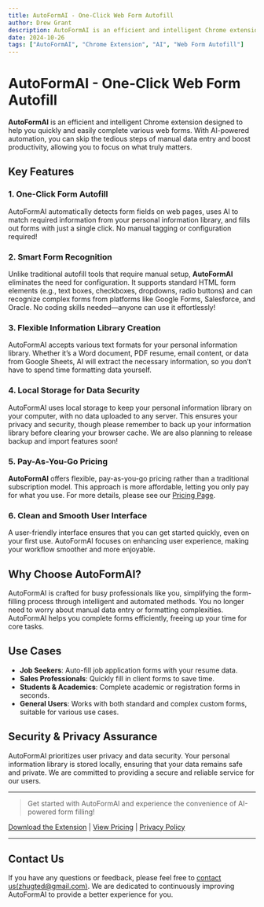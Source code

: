 ```yaml
---
title: AutoFormAI - One-Click Web Form Autofill
author: Drew Grant
description: AutoFormAI is an efficient and intelligent Chrome extension designed to help you quickly and easily complete various web forms.
date: 2024-10-26
tags: ["AutoFormAI", "Chrome Extension", "AI", "Web Form Autofill"]
---
```


# AutoFormAI - One-Click Web Form Autofill

**AutoFormAI** is an efficient and intelligent Chrome extension designed to help you quickly and easily complete various web forms. With AI-powered automation, you can skip the tedious steps of manual data entry and boost productivity, allowing you to focus on what truly matters.

## Key Features

### 1. One-Click Form Autofill
AutoFormAI automatically detects form fields on web pages, uses AI to match required information from your personal information library, and fills out forms with just a single click. No manual tagging or configuration required!

### 2. Smart Form Recognition
Unlike traditional autofill tools that require manual setup, **AutoFormAI** eliminates the need for configuration. It supports standard HTML form elements (e.g., text boxes, checkboxes, dropdowns, radio buttons) and can recognize complex forms from platforms like Google Forms, Salesforce, and Oracle. No coding skills needed—anyone can use it effortlessly!

### 3. Flexible Information Library Creation
AutoFormAI accepts various text formats for your personal information library. Whether it’s a Word document, PDF resume, email content, or data from Google Sheets, AI will extract the necessary information, so you don’t have to spend time formatting data yourself.

### 4. Local Storage for Data Security
AutoFormAI uses local storage to keep your personal information library on your computer, with no data uploaded to any server. This ensures your privacy and security, though please remember to back up your information library before clearing your browser cache. We are also planning to release backup and import features soon!

### 5. Pay-As-You-Go Pricing
**AutoFormAI** offers flexible, pay-as-you-go pricing rather than a traditional subscription model. This approach is more affordable, letting you only pay for what you use. For more details, please see our [Pricing Page](#).

### 6. Clean and Smooth User Interface
A user-friendly interface ensures that you can get started quickly, even on your first use. AutoFormAI focuses on enhancing user experience, making your workflow smoother and more enjoyable.

## Why Choose AutoFormAI?

AutoFormAI is crafted for busy professionals like you, simplifying the form-filling process through intelligent and automated methods. You no longer need to worry about manual data entry or formatting complexities. AutoFormAI helps you complete forms efficiently, freeing up your time for core tasks.

## Use Cases

- **Job Seekers**: Auto-fill job application forms with your resume data.
- **Sales Professionals**: Quickly fill in client forms to save time.
- **Students & Academics**: Complete academic or registration forms in seconds.
- **General Users**: Works with both standard and complex custom forms, suitable for various use cases.

## Security & Privacy Assurance

AutoFormAI prioritizes user privacy and data security. Your personal information library is stored locally, ensuring that your data remains safe and private. We are committed to providing a secure and reliable service for our users.

---

> Get started with AutoFormAI and experience the convenience of AI-powered form filling!

[Download the Extension](#) | [View Pricing](#) | [Privacy Policy](#)

---

## Contact Us

If you have any questions or feedback, please feel free to [contact us(zhugted@gmail.com)](mailto:zhugted@gmail.com). We are dedicated to continuously improving AutoFormAI to provide a better experience for you.
